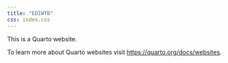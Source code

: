 ```yaml
---
title: "EDIWTB"
css: index.css
---
```


This is a Quarto website.

To learn more about Quarto websites visit <https://quarto.org/docs/websites>.
